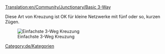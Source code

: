[[Translation:en/Community/Junctionary/Basic 3-Way]]
{{de/Community/Junctionary/Kreuzungsmenü}}

Diese Art von Kreuzung ist OK für kleine Netzwerke mit fünf oder so, kurzen Zügen.

[[File:en/Community/Junctionary/3way basic3.png|none|frame|Einfachste 3-Weg Kreuzung]]

{{de/Community/Junctionary/Kreuzungskriterien|Billig|0|0|0|1|0|0|1|1|0|0|0||Ausgefallene Züge blockieren gesamte Kreuzung.|
*Kann nur ein Zug auf einmal handhaben. (Es sei denn man benutzt [[de/Manual/Signale#pfadsignale|Pfadsignale]])
*Verursacht Backups. 
}}

[[Category:de/Kategorien]]
